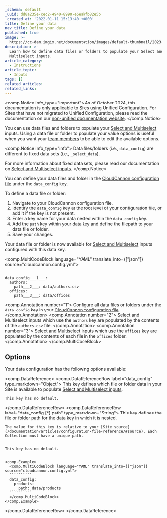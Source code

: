 ```yaml
---
_schema: default
_uuid: dd8a235e-cec2-4940-8990-e6eabfb82e5b
_created_at: '2022-01-11 15:13:40 +0000'
title: Define your data
nav_title: Define your data
published: true
image: >-
  https://cc-dam.imgix.net/documentation/images/default-thumbnail/2023-Q4/CloudCannon-Documentation-Thumbnail.png
description: >-
  Learn how to define data files or folders to populate your Select and
  Multiselect inputs.
article_category:
  - Instructions
article_topic:
  - Inputs
tags: []
related_articles:
related_links:
---
```

<comp.Notice info_type="important">
  As of October 2024, this documentation is only applicable to Sites using Unified Configuration.
  For Sites that have not migrated to Unified Configuration, please read the documentation on our [non-unified documentation website](https://non-unified.cloudcannon.com/documentation/articles/define-your-data/).
</comp.Notice>

You can use data files and folders to populate your [Select and Multiselect](/documentation/articles/select-and-multiselect-inputs/) inputs. Using a data file or folder to populate your value options is useful when you want your [team members](/documentation/articles/what-is-a-team-member/) to be able to edit the available options.

<comp.Notice info_type="info">
  Data files/folders (i.e., `data_config`) are different to fixed data sets (i.e., `_select_data`).

  For more information about fixed data sets, please read our documentation on [Select and Multiselect inputs](/documentation/articles/select-and-multiselect-inputs/).
</comp.Notice>

You can define your data files and folder in the [CloudCannon configuration file](/documentation/articles/what-is-the-cloudcannon-configuration-file/) under the `data_config` key.

To define a data file or folder:

1. Navigate to your CloudCannon configuration file.
2. Identify the `data_config` key at the root level of your configuration file, or add it if the key is not present.
3. Enter a key name for your data nested within the `data_config` key.
4. Add the `path` key within your data key and define the filepath to your data file or folder.
5. Save your changes.

Your data file or folder is now available for [Select and Multiselect](/documentation/articles/select-and-multiselect-inputs/) inputs configured with this data key.

<comp.MultiCodeBlock language="YAML" translate_into={["json"]} source="cloudcannon.config.yml">
```

data_config___1___:
  authors:
    path___2___: data/authors.csv
  offices:
    path___3___: data/offices

```
<comp.Annotation number="1">
  Configure all data files or folders under the `data_config` key in your [CloudCannon configuration file](/documentation/articles/what-is-the-cloudcannon-configuration-file/).
</comp.Annotation>
<comp.Annotation number="2">
  Select and Multiselect inputs which use the `authors` key are populated by the contents of the `authors.csv` file.
</comp.Annotation>
<comp.Annotation number="3">
  Select and Multiselect inputs which use the `offices` key are populated by the contents of each file in the `offices` folder.
</comp.Annotation>
</comp.MultiCodeBlock>

## Options

Your data configuration has the following options available:

<comp.DataReference>
  <comp.DataReferenceRow label="data_config" type_markdown="Object">
    This key defines which file or folder data in your Site is available to populate [Select and Multiselect inputs](/documentation/articles/select-and-multiselect-inputs/).

    This key has no default.
  </comp.DataReferenceRow>
  <comp.DataReferenceRow label="data_config.[*].path" type_markdown="String">
    This key defines the file or folder path for the data key in which it is nested.

    The value for this key is relative to your [Site source](/documentation/articles/configuration-file-reference/#source). Each Collection must have a unique path.


    This key has no default.
  
  
    <comp.Example>
      <comp.MultiCodeBlock language="YAML" translate_into={["json"]} source="cloudcannon.config.yml">
      ``````````
      data_config:
        products:
          path: data/products
      ``````````
      </comp.MultiCodeBlock>
    </comp.Example>
  </comp.DataReferenceRow>
</comp.DataReference>